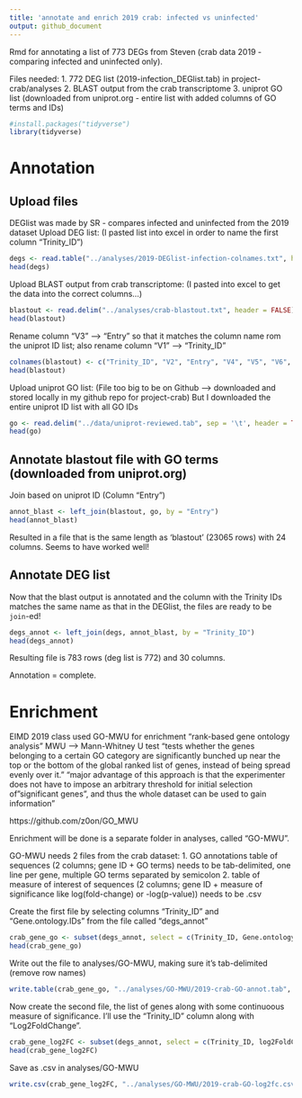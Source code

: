 ```yaml
---
title: 'annotate and enrich 2019 crab: infected vs uninfected'
output: github_document
---
```

Rmd for annotating a list of 773 DEGs from Steven (crab data 2019 - comparing infected and uninfected only). 

Files needed: 
1. 772 DEG list (2019-infection_DEGlist.tab) in project-crab/analyses
2. BLAST output from the crab transcriptome 
3. uniprot GO list (downloaded from uniprot.org - entire list with added columns of GO terms and IDs)

```r
#install.packages("tidyverse")
library(tidyverse)
```

# Annotation
## Upload files
DEGlist was made by SR - compares infected and uninfected from the 2019 dataset
Upload DEG list:
(I pasted list into excel in order to name the first column "Trinity_ID")
```r
degs <- read.table("../analyses/2019-DEGlist-infection-colnames.txt", header = TRUE)
head(degs)
```
Upload BLAST output from crab transcriptome: 
(I pasted into excel to get the data into the correct columns...)
```r
blastout <- read.delim("../analyses/crab-blastout.txt", header = FALSE)
head(blastout)
```
Rename column "V3" --> "Entry" so that it matches the column name rom the uniprot ID list; also rename column "V1" --> "Trinity_ID"
```r
colnames(blastout) <- c("Trinity_ID", "V2", "Entry", "V4", "V5", "V6", "V7", "V8", "V9", "V10", "V11", "V12", "V13", "V14")
head(blastout)
```

Upload uniprot GO list:
(File too big to be on Github --> downloaded and stored locally in my github repo for project-crab)
But I downloaded the entire uniprot ID list with all GO IDs
```r
go <- read.delim("../data/uniprot-reviewed.tab", sep = '\t', header = TRUE)
head(go)
```

## Annotate blastout file with GO terms (downloaded from uniprot.org)
Join based on uniprot ID (Column "Entry")

```r
annot_blast <- left_join(blastout, go, by = "Entry")
head(annot_blast)
```
Resulted in a file that is the same length as 'blastout' (23065 rows) with 24 columns. Seems to have worked well! 

## Annotate DEG list
Now that the blast output is annotated and the column with the Trinity IDs matches the same name as that in the DEGlist, the files are ready to be `join`-ed!
```r
degs_annot <- left_join(degs, annot_blast, by = "Trinity_ID")
head(degs_annot)
```
Resulting file is 783 rows (deg list is 772) and 30 columns. 

Annotation = complete. 

# Enrichment
EIMD 2019 class used GO-MWU for enrichment
"rank-based gene ontology analysis" 
MWU --> Mann-Whitney U test
"tests whether the genes belonging to a certain GO category are significantly bunched up near the top or the bottom of the global ranked list of genes, instead of being spread evenly over it."
"major advantage of this approach is that the experimenter does not have to impose an arbitrary threshold for initial selection of "significant genes", and thus the whole dataset can be used to gain information"

https://github.com/z0on/GO_MWU 

Enrichment will be done is a separate folder in analyses, called "GO-MWU". 

GO-MWU needs 2 files from the crab dataset:
1. GO annotations table of sequences (2 columns; gene ID + GO terms)
  needs to be tab-delimited, one line per gene, multiple GO terms separated by semicolon
2. table of measure of interest of sequences (2 columns; gene ID + measure of significance like log(fold-change) or -log(p-value))
  needs to be .csv

Create the first file by selecting columns "Trinity_ID" and "Gene.ontology.IDs" from the file called "degs_annot"
```r
crab_gene_go <- subset(degs_annot, select = c(Trinity_ID, Gene.ontology.IDs))
head(crab_gene_go)
```
Write out the file to analyses/GO-MWU, making sure it's tab-delimited (remove row names)
```r
write.table(crab_gene_go, "../analyses/GO-MWU/2019-crab-GO-annot.tab", row.names = FALSE)
```

Now create the second file, the list of genes along with some continuoous measure of significance. I'll use the "Trinity_ID" column along with "Log2FoldChange". 
```r
crab_gene_log2FC <- subset(degs_annot, select = c(Trinity_ID, log2FoldChange))
head(crab_gene_log2FC)
```

Save as .csv in analyses/GO-MWU
```r
write.csv(crab_gene_log2FC, "../analyses/GO-MWU/2019-crab-GO-log2fc.csv", row.names = FALSE)
```










